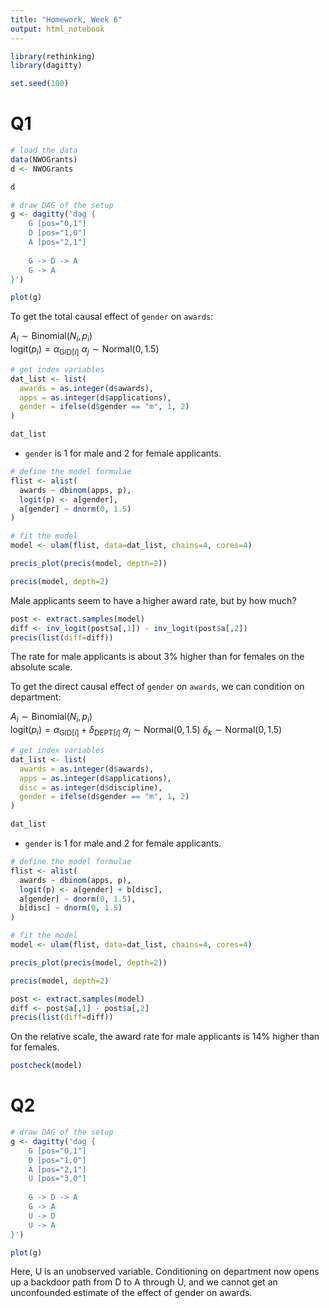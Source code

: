 ```yaml
---
title: "Homework, Week 6"
output: html_notebook
---
```


```r
library(rethinking)
library(dagitty)

set.seed(100)
```

# Q1

```r
# load the data
data(NWOGrants)
d <- NWOGrants

d
```

```r
# draw DAG of the setup
g <- dagitty('dag {
    G [pos="0,1"]
    D [pos="1,0"]
    A [pos="2,1"]
    
    G -> D -> A
    G -> A
}')

plot(g)
```

To get the total causal effect of `gender` on `awards`:

$A_i \sim \text{Binomial}(N_i, p_i)$ \
$\text{logit}(p_i) = \alpha_{\text{GID}[i]}$
$\alpha_j \sim \text{Normal}(0, 1.5)$

```r
# get index variables
dat_list <- list(
  awards = as.integer(d$awards),
  apps = as.integer(d$applications),
  gender = ifelse(d$gender == "m", 1, 2)
)

dat_list
```

* `gender` is 1 for male and 2 for female applicants.

```r
# define the model formulae
flist <- alist(
  awards ~ dbinom(apps, p),
  logit(p) <- a[gender],
  a[gender] ~ dnorm(0, 1.5)
)

# fit the model
model <- ulam(flist, data=dat_list, chains=4, cores=4)
```

```r
precis_plot(precis(model, depth=2))

precis(model, depth=2)
```

Male applicants seem to have a higher award rate, but by how much?

```r
post <- extract.samples(model)
diff <- inv_logit(post$a[,1]) - inv_logit(post$a[,2])
precis(list(diff=diff))
```

The rate for male applicants is about 3% higher than for females on the absolute scale.

To get the direct causal effect of `gender` on `awards`, we can condition on department:

$A_i \sim \text{Binomial}(N_i, p_i)$ \
$\text{logit}(p_i) = \alpha_{\text{GID}[i]} + \delta_{\text{DEPT}[i]}$
$\alpha_j \sim \text{Normal}(0, 1.5)$
$\delta_k \sim \text{Normal}(0, 1.5)$

```r
# get index variables
dat_list <- list(
  awards = as.integer(d$awards),
  apps = as.integer(d$applications),
  disc = as.integer(d$discipline),
  gender = ifelse(d$gender == "m", 1, 2)
)

dat_list
```

* `gender` is 1 for male and 2 for female applicants.

```r
# define the model formulae
flist <- alist(
  awards ~ dbinom(apps, p),
  logit(p) <- a[gender] + b[disc],
  a[gender] ~ dnorm(0, 1.5),
  b[disc] ~ dnorm(0, 1.5)
)

# fit the model
model <- ulam(flist, data=dat_list, chains=4, cores=4)
```

```r
precis_plot(precis(model, depth=2))

precis(model, depth=2)
```

```r
post <- extract.samples(model)
diff <- post$a[,1] - post$a[,2]
precis(list(diff=diff))
```
On the relative scale, the award rate for male applicants is 14% higher than for females.

```r
postcheck(model)
```

# Q2

```r
# draw DAG of the setup
g <- dagitty('dag {
    G [pos="0,1"]
    D [pos="1,0"]
    A [pos="2,1"]
    U [pos="3,0"]
    
    G -> D -> A
    G -> A
    U -> D
    U -> A
}')

plot(g)
```
Here, U is an unobserved variable. Conditioning on department now opens up a backdoor path from D to A through U, and we cannot get an unconfounded estimate of the effect of gender on awards.